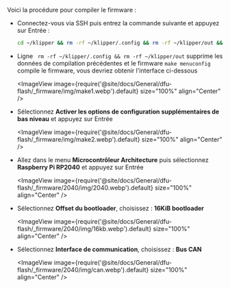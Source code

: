 Voici la procédure pour compiler le firmware :
* Connectez-vous via SSH puis entrez la commande suivante et appuyez sur Entrée :

    ```bash
    cd ~/klipper && rm -rf ~/klipper/.config && rm -rf ~/klipper/out && make menuconfig
    ```

* Ligne ` rm -rf ~/klipper/.config && rm -rf ~/klipper/out` supprime les données de compilation précédentes et le firmware `make menuconfig` compile le firmware, vous devriez obtenir l'interface ci-dessous

    <ImageView image={require('@site/docs/General/dfu-flash/_firmware/img/make1.webp').default} size="100%" align="Center" />

* Sélectionnez **Activer les options de configuration supplémentaires de bas niveau** et appuyez sur Entrée

    <ImageView image={require('@site/docs/General/dfu-flash/_firmware/img/make2.webp').default} size="100%" align="Center" />

* Allez dans le menu **Microcontrôleur Architecture** puis sélectionnez **Raspberry Pi RP2040** et appuyez sur Entrée

    <ImageView image={require('@site/docs/General/dfu-flash/_firmware/2040/img/2040.webp').default} size="100%" align="Center" />

* Sélectionnez **Offset du bootloader**, choisissez : **16KiB bootloader**

    <ImageView image={require('@site/docs/General/dfu-flash/_firmware/2040/img/16kb.webp').default} size="100%" align="Center" />

* Sélectionnez **Interface de communication**, choisissez : **Bus CAN**

    <ImageView image={require('@site/docs/General/dfu-flash/_firmware/2040/img/can.webp').default} size="100%" align="Center" />